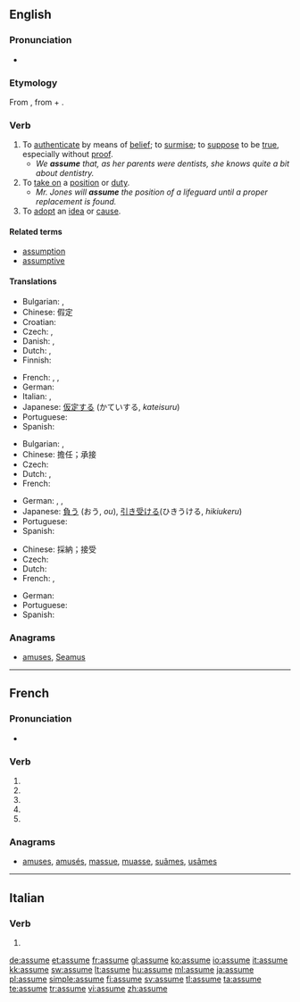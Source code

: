 {{also|assumé}}
==English==

===Pronunciation===
* {{audio|en-us-assume.ogg|Audio (US)}}

===Etymology===
From {{etyl|la}} {{term|assumo|assūmō|accept, take|lang=la}}, from {{term|ad-||to, towards, at|lang=la}} + {{term|sumo|sūmō|take up, assume|lang=la}}.

===Verb===
{{en-verb|assum|ing}}

# To [[authenticate]] by means of [[belief]]; to [[surmise]]; to [[suppose]] to be [[true]], especially without [[proof]].
#* ''We '''assume''' that, as her parents were dentists, she knows quite a bit about dentistry.''
# To [[take on]] a [[position]] or [[duty]].
#* ''Mr. Jones will '''assume''' the position of a lifeguard until a proper replacement is found.''
# To [[adopt]] an [[idea]] or [[cause]].

====Related terms====
* [[assumption]]
* [[assumptive]]

====Translations====
{{trans-top|to suppose to be true}}
* Bulgarian: {{t|bg|приемам}},  {{t|bg|допускам}}
* Chinese: 假定
* Croatian: {{t-|hr|pretpostaviti}}
* Czech: {{t|cs|předpokládat}},  {{t|cs|domnívat se}}
* Danish: {{t-|da|antage}},  {{t|da|formode}}
* Dutch: {{t+|nl|aannemen}}, {{t+|nl|veronderstellen}}
* Finnish: {{t+|fi|olettaa}}
{{trans-mid}}
* French: {{t+|fr|supposer}}, {{t+|fr|présupposer}}, {{t+|fr|présumer}}
* German: {{t+|de|annehmen}}
* Italian: {{t+|it|presupporre}}, {{t+|it|ritenere}}
* Japanese: [[仮定する]] (かていする, ''kateisuru'')
* Portuguese: {{t+|pt|supor}}
* Spanish: {{t-|es|suponer}}
{{trans-bottom}}

{{trans-top|take on a position}}
* Bulgarian: {{t|bg|поемам}},  {{t|bg|заемам}}
* Chinese: 擔任；承接
* Czech: {{t|cs|zaujmout}}
* Dutch: {{t+|nl|innemen}}, {{t+|nl|aannemen}}
* French: {{t+|fr|assumer}}
{{trans-mid}}
* German: {{t+|de|annehmen}}, {{t+|de|aufnehmen}}, {{t+|de|einnehmen}}
* Japanese: [[負う]] (おう, ''ou''), [[引き受ける]](ひきうける, ''hikiukeru'')
* Portuguese: {{t+|pt|assumir}}
* Spanish: {{t+|es|asumir}}
{{trans-bottom}}

{{trans-top|adopt an idea}}
* Chinese: 採納；接受
* Czech: {{t|cs|nabrat}}
* Dutch: {{t+|nl|aannemen}}
* French: {{t+|fr|adopter}}, {{t+|fr|prendre}}
{{trans-mid}}
* German: {{t+|de|annehmen}}
* Portuguese: {{t+|pt|admitir}}
* Spanish: {{t+|es|asumir}}
{{trans-bottom}}

===Anagrams===
* {{alphagram|aemssu}} [[amuses#English|amuses]], [[Seamus#English|Seamus]]
----
==French==

===Pronunciation===
* {{IPA|lang=fr|/a.sym/}}

===Verb===
{{fr-verb form}}

# {{conjugation of|assumer||1|s|pres|ind|lang=fr}}
# {{conjugation of|assumer||3|s|pres|ind|lang=fr}}
# {{conjugation of|assumer||1|s|pres|sub|lang=fr}}
# {{conjugation of|assumer||1|s|pres|sub|lang=fr}}
# {{conjugation of|assumer||2|s|imp|lang=fr}}

===Anagrams===
* {{alphagram|aemssu}} [[amuses#French|amuses]], [[amusés#French|amusés]], [[massue#French|massue]], [[muasse#French|muasse]], [[suâmes#French|suâmes]], [[usâmes#French|usâmes]]
----
==Italian==

===Verb===
{{infl|it|verb form}}

# {{form of|[[third-person|Third-person]] [[singular]] [[present tense]]|[[assumere#Italian|assumere]]|lang=Italian}}

[[de:assume]]
[[et:assume]]
[[fr:assume]]
[[gl:assume]]
[[ko:assume]]
[[io:assume]]
[[it:assume]]
[[kk:assume]]
[[sw:assume]]
[[lt:assume]]
[[hu:assume]]
[[ml:assume]]
[[ja:assume]]
[[pl:assume]]
[[simple:assume]]
[[fi:assume]]
[[sv:assume]]
[[tl:assume]]
[[ta:assume]]
[[te:assume]]
[[tr:assume]]
[[vi:assume]]
[[zh:assume]]